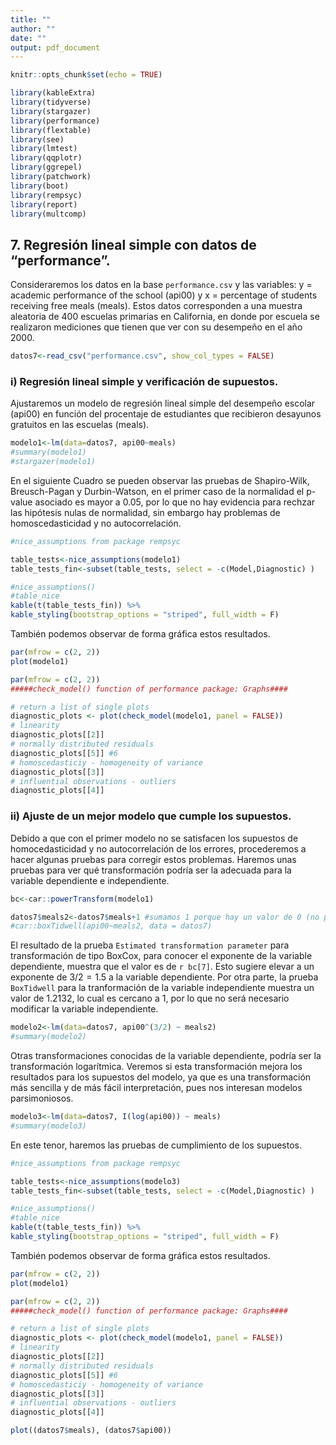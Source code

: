 ```yaml
---
title: ""
author: ""
date: ""
output: pdf_document
---
```


```r
knitr::opts_chunk$set(echo = TRUE)
```


```r
library(kableExtra)
library(tidyverse)
library(stargazer)
library(performance)
library(flextable)
library(see)
library(lmtest)
library(qqplotr)
library(ggrepel)
library(patchwork)
library(boot)
library(rempsyc)
library(report)
library(multcomp)
```


## 7. Regresión lineal simple con datos de "performance".


Consideraremos los datos en la base ``performance.csv`` y las variables: y = academic performance of the school (api00) y x = percentage of students receiving free meals (meals). Estos datos corresponden a una muestra aleatoria de 400 escuelas primarias en California, en donde por escuela se realizaron mediciones que tienen que ver con su desempeño en el año 2000. 

```r
datos7<-read_csv("performance.csv", show_col_types = FALSE)
```


### i) Regresión lineal simple y verificación de supuestos.

Ajustaremos un modelo de regresión lineal simple del desempeño escolar (api00) en función del procentaje de estudiantes que recibieron desayunos gratuitos en las escuelas (meals). 

```r
modelo1<-lm(data=datos7, api00~meals)
#summary(modelo1)
#stargazer(modelo1)
```


\begin{table}[!htbp] \centering 
  \caption{} 
  \label{}
\footnotesize
\begin{tabular}{@{\extracolsep{5pt}}lc} 
\\[-1.8ex]\hline 
\hline \\[-1.8ex] 
 & \multicolumn{1}{c}{\textit{Dependent variable:}} \\ 
\cline{2-2} 
\\[-1.8ex] & api00 \\ 
\hline \\[-1.8ex] 
 meals & $-$4.015$^{***}$ \\ 
  & s.e.(0.097) \\ 
  & p-value: <2e-16 \\ 
  & \\ 
 Constant & 889.783$^{***}$ \\ 
  & (6.622) \\
  & p-value: <2e-16 \\ 
  & \\ 
\hline \\[-1.8ex] 
Observations & 400 \\ 
R$^{2}$ & 0.811 \\ 
Adjusted R$^{2}$ & 0.811 \\ 
Residual Std. Error & 61.877 (df = 398) \\ 
F Statistic & 1,710.691$^{***}$ (df = 1; 398); p-value: < 2.2e-16 \\ 
\hline 
\hline \\[-1.8ex] 
\textit{Note:}  & \multicolumn{1}{r}{$^{*}$p$<$0.1; $^{**}$p$<$0.05; $^{***}$p$<$0.01} \\ 
\end{tabular} 
\end{table}  
 
 

En el siguiente Cuadro se pueden observar las pruebas de Shapiro-Wilk, Breusch-Pagan y Durbin-Watson, en el primer caso de la normalidad el p-value asociado es mayor a 0.05, por lo que no hay evidencia para rechzar las hipótesis nulas de normalidad, sin embargo hay problemas de homoscedasticidad y no autocorrelación. 


```r
#nice_assumptions from package rempsyc

table_tests<-nice_assumptions(modelo1)
table_tests_fin<-subset(table_tests, select = -c(Model,Diagnostic) )
```



```r
#nice_assumptions()
#table_nice
kable(t(table_tests_fin)) %>%
kable_styling(bootstrap_options = "striped", full_width = F)

```


También podemos observar de forma gráfica estos resultados. 


```r
par(mfrow = c(2, 2))
plot(modelo1)
```






```r
par(mfrow = c(2, 2))
#####check_model() function of performance package: Graphs####

# return a list of single plots
diagnostic_plots <- plot(check_model(modelo1, panel = FALSE))
# linearity
diagnostic_plots[[2]]
# normally distributed residuals
diagnostic_plots[[5]] #6
# homoscedasticiy - homogeneity of variance
diagnostic_plots[[3]]
# influential observations - outliers
diagnostic_plots[[4]]


```



### ii) Ajuste de un mejor modelo que cumple los supuestos. 


Debido a que con el primer modelo no se satisfacen los supuestos de homocedasticidad y no autocorrelación de los errores, procederemos a hacer algunas pruebas para corregir estos problemas. Haremos unas pruebas para ver qué transformación podría ser la adecuada para la variable dependiente e independiente. 



```r
bc<-car::powerTransform(modelo1)
```



```r
datos7$meals2<-datos7$meals+1 #sumamos 1 porque hay un valor de 0 (no positivo)
#car::boxTidwell(api00~meals2, data = datos7)
```



El resultado de la prueba ``Estimated transformation parameter `` para transformación de tipo BoxCox, para conocer el exponente de la variable dependiente, muestra que el valor es de `r bc[7]`. Esto sugiere elevar a un exponente de $3/2=1.5$ a la variable dependiente. Por otra parte, la prueba ``BoxTidwell`` para la tranformación de la variable independiente muestra un valor de $1.2132$, lo cual es cercano a $1$, por lo que no será necesario modificar la variable independiente.      


```r
modelo2<-lm(data=datos7, api00^(3/2) ~ meals2)
#summary(modelo2)
```







Otras transformaciones conocidas de la variable dependiente, podría ser la transformación logarítmica. Veremos si esta transformación mejora los resultados para los supuestos del modelo, ya que es una transformación más sencilla y de más fácil interpretación, pues nos interesan modelos parsimoniosos.  



```r
modelo3<-lm(data=datos7, I(log(api00)) ~ meals)
#summary(modelo3)
```



En este tenor, haremos las pruebas de cumplimiento de los supuestos. 


```r
#nice_assumptions from package rempsyc

table_tests<-nice_assumptions(modelo3)
table_tests_fin<-subset(table_tests, select = -c(Model,Diagnostic) )
```



```r
#nice_assumptions()
#table_nice
kable(t(table_tests_fin)) %>%
kable_styling(bootstrap_options = "striped", full_width = F)

```


También podemos observar de forma gráfica estos resultados. 


```r
par(mfrow = c(2, 2))
plot(modelo1)
```






```r
par(mfrow = c(2, 2))
#####check_model() function of performance package: Graphs####

# return a list of single plots
diagnostic_plots <- plot(check_model(modelo1, panel = FALSE))
# linearity
diagnostic_plots[[2]]
# normally distributed residuals
diagnostic_plots[[5]] #6
# homoscedasticiy - homogeneity of variance
diagnostic_plots[[3]]
# influential observations - outliers
diagnostic_plots[[4]]


```





```r
plot((datos7$meals), (datos7$api00))
```





